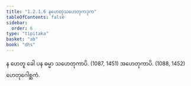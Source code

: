 ```yaml
---
title: "1.2.1.6 နဟေတုသဟေတုကဒုက"
tableOfContents: false
sidebar:
  order: 6
type: "tipitaka"
basket: "ab"
book: "dhs"
---
```



<DynamicBreadcrumb />

<Division number="28" book="dhs">

<Paragraph number="79" book="dhs">
န ဟေတူ ခေါ ပန ဓမ္မာ သဟေတုကာပိ. (<Emphasis>1087, 1451</Emphasis>)
</Paragraph>

<Paragraph number="80" book="dhs">
အဟေတုကာပိ. (<Emphasis>1088, 1452</Emphasis>)

</Paragraph>
</Division>

<Paragraph number="81" type="center" book="dhs">
ဟေတုဂေါစ္ဆကံ.
</Paragraph>